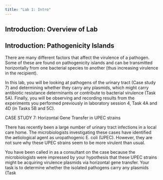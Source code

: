 ```yaml
---
title: "Lab 1: Intro"
---
```


## Introduction: Overview of Lab


## Introduction: Pathogenicity Islands

There are many different factors that affect the virulence of a pathogen. Some of these are found on pathogenicity islands and can be transmitted horizontally from one bacterial species to another (thus increasing virulence in the recipient).

In this lab, you will be looking at pathogens of the urinary tract (Case study 7) and determining whether they carry any plasmids, which might carry antibiotic resistance determinants or contribute to bacterial virulence (Task 5A). Finally, you will be observing and recording results from the experiments you performed previously in laboratory session 4, Task 4A and 4D (in Tasks 5B and 5C).

CASE STUDY 7: Horizontal Gene Transfer in UPEC strains

There has recently been a large number of urinary tract infections in a local care home. The microbiologists investigating these cases have identified the aetiological agent as uropathogenic E. coli (UPEC). However, they are not sure why these UPEC strains seem to be more virulent than usual.

You have been called in as a consultant on the case because the microbiologists were impressed by your hypothesis that these UPEC strains might be acquiring virulence plasmids via horizontal gene transfer. Your task is to determine whether the isolated pathogens carry any plasmids (Task 



 


